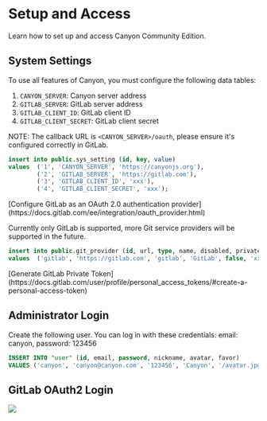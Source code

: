 # Setup and Access

Learn how to set up and access Canyon Community Edition.

## System Settings

To use all features of Canyon, you must configure the following data tables:

1. `CANYON_SERVER`: Canyon server address
2. `GITLAB_SERVER`: GitLab server address
3. `GITLAB_CLIENT_ID`: GitLab client ID
4. `GITLAB_CLIENT_SECRET`: GitLab client secret

NOTE: The callback URL is `<CANYON_SERVER>/oauth`, please ensure it's configured correctly in GitLab.


```sql copy
insert into public.sys_setting (id, key, value)
values  ('1', 'CANYON_SERVER', 'https://canyonjs.org'),
        ('2', 'GITLAB_SERVER', 'https://gitlab.com'),
        ('3', 'GITLAB_CLIENT_ID', 'xxx'),
        ('4', 'GITLAB_CLIENT_SECRET', 'xxx');
```

<Callout type="info" emoji="ℹ️">
  [Configure GitLab as an OAuth 2.0 authentication provider](https://docs.gitlab.com/ee/integration/oauth_provider.html)
</Callout>

Currently only GitLab is supported, more Git service providers will be supported in the future.

```sql copy
insert into public.git_provider (id, url, type, name, disabled, private_token)
values  ('gitlab', 'https://gitlab.com', 'gitlab', 'GitLab', false, 'xxx');
```

<Callout type="info" emoji="ℹ️">
  [Generate GitLab Private Token](https://docs.gitlab.com/user/profile/personal_access_tokens/#create-a-personal-access-token)
</Callout>

## Administrator Login

Create the following user. You can log in with these credentials: email: canyon, password: 123456

```sql copy
INSERT INTO "user" (id, email, password, nickname, avatar, favor)
VALUES ('canyon', 'canyon@canyon.com', '123456', 'Canyon', '/avatar.jpg', '');
```

## GitLab OAuth2 Login

![](https://cdn.jsdelivr.net/gh/canyon-project/assets/docs/static/docs/self-host/community-edition/login.png)

